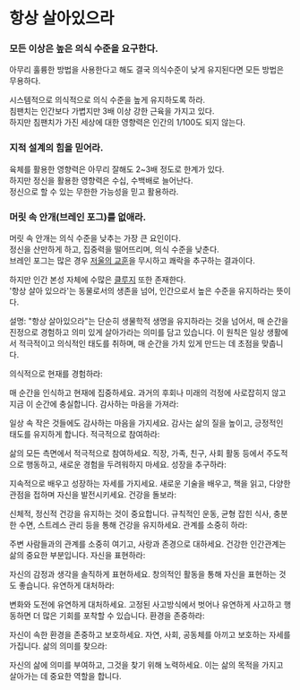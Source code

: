# 항상 살아있으라

### 모든 이상은 높은 의식 수준을 요구한다.

아무리 훌륭한 방법을 사용한다고 해도 결국 의식수준이 낮게 유지된다면 모든 방법은 무용하다.

시스템적으로 의식적으로 의식 수준을 높게 유지하도록 하라.\
침팬치는 인간보다 가볍지만 3배 이상 강한 근육을 가지고 있다.\
하지만 침팬치가 가진 세상에 대한 영향력은 인간의 1/100도 되지 않는다.

### 지적 설계의 힘을 믿어라.

육체를 활용한 영향력은 아무리 잘해도 2~3배 정도로 한계가 있다.\
하지만 정신을 활용한 영향력은 수십, 수백배로 늘어난다.\
정신으로 할 수 있는 무한한 가능성을 믿고 활용하라.

### 머릿 속 안개(브레인 포그)를 없애라.

머릿 속 안개는 의식 수준을 낮추는 가장 큰 요인이다.\
정신을 산만하게 하고, 집중력을 떨어뜨리며, 의식 수준을 낮춘다.\
브레인 포그는 많은 경우 [저울의 교훈](/life/pain/1)을 무시하고 쾌락을 추구하는 결과이다.

하지만 인간 본성 자체에  수많은 [클루지](/life/reality/5) 또한 존재한다.\
'항상 살아 있으라'는 동물로서의 생존을 넘어, 인간으로서 높은 수준을 유지하라는 뜻이다.

설명:
"항상 살아있으라"는 단순히 생물학적 생명을 유지하라는 것을 넘어서, 매 순간을 진정으로 경험하고 의미 있게 살아가라는 의미를 담고 있습니다. 이 원칙은 일상 생활에서 적극적이고 의식적인 태도를 취하며, 매 순간을 가치 있게 만드는 데 초점을 맞춥니다.

의식적으로 현재를 경험하라:

매 순간을 인식하고 현재에 집중하세요. 과거의 후회나 미래의 걱정에 사로잡히지 않고 지금 이 순간에 충실합니다.
감사하는 마음을 가져라:

일상 속 작은 것들에도 감사하는 마음을 가지세요. 감사는 삶의 질을 높이고, 긍정적인 태도를 유지하게 합니다.
적극적으로 참여하라:

삶의 모든 측면에서 적극적으로 참여하세요. 직장, 가족, 친구, 사회 활동 등에서 주도적으로 행동하고, 새로운 경험을 두려워하지 마세요.
성장을 추구하라:

지속적으로 배우고 성장하는 자세를 가지세요. 새로운 기술을 배우고, 책을 읽고, 다양한 관점을 접하며 자신을 발전시키세요.
건강을 돌보라:

신체적, 정신적 건강을 유지하는 것이 중요합니다. 규칙적인 운동, 균형 잡힌 식사, 충분한 수면, 스트레스 관리 등을 통해 건강을 유지하세요.
관계를 소중히 하라:

주변 사람들과의 관계를 소중히 여기고, 사랑과 존경으로 대하세요. 건강한 인간관계는 삶의 중요한 부분입니다.
자신을 표현하라:

자신의 감정과 생각을 솔직하게 표현하세요. 창의적인 활동을 통해 자신을 표현하는 것도 좋습니다.
유연하게 대처하라:

변화와 도전에 유연하게 대처하세요. 고정된 사고방식에서 벗어나 유연하게 사고하고 행동하면 더 많은 기회를 포착할 수 있습니다.
환경을 존중하라:

자신이 속한 환경을 존중하고 보호하세요. 자연, 사회, 공동체를 아끼고 보호하는 자세를 가집니다.
삶의 의미를 찾으라:

자신의 삶에 의미를 부여하고, 그것을 찾기 위해 노력하세요. 이는 삶의 목적을 가지고 살아가는 데 중요한 역할을 합니다.